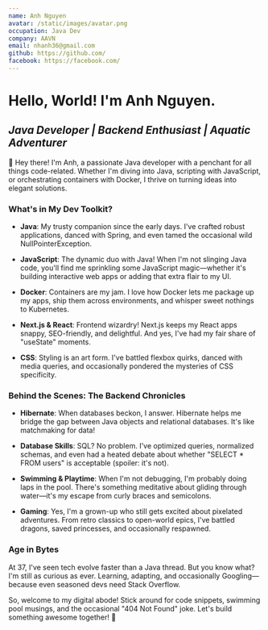 ```yaml
---
name: Anh Nguyen
avatar: /static/images/avatar.png
occupation: Java Dev
company: AAVN
email: nhanh36@gmail.com
github: https://github.com/
facebook: https://facebook.com/
---
```


# **Hello, World! I'm Anh Nguyen.**

## _Java Developer | Backend Enthusiast | Aquatic Adventurer_

👋 Hey there! I'm Anh, a passionate Java developer with a penchant for all things code-related. Whether I'm diving into Java, scripting with JavaScript, or orchestrating containers with Docker, I thrive on turning ideas into elegant solutions.

### **What's in My Dev Toolkit?**

- **Java**: My trusty companion since the early days. I've crafted robust applications, danced with Spring, and even tamed the occasional wild NullPointerException.

- **JavaScript**: The dynamic duo with Java! When I'm not slinging Java code, you'll find me sprinkling some JavaScript magic—whether it's building interactive web apps or adding that extra flair to my UI.

- **Docker**: Containers are my jam. I love how Docker lets me package up my apps, ship them across environments, and whisper sweet nothings to Kubernetes.

- **Next.js & React**: Frontend wizardry! Next.js keeps my React apps snappy, SEO-friendly, and delightful. And yes, I've had my fair share of "useState" moments.

- **CSS**: Styling is an art form. I've battled flexbox quirks, danced with media queries, and occasionally pondered the mysteries of CSS specificity.

### **Behind the Scenes: The Backend Chronicles**

- **Hibernate**: When databases beckon, I answer. Hibernate helps me bridge the gap between Java objects and relational databases. It's like matchmaking for data!

- **Database Skills**: SQL? No problem. I've optimized queries, normalized schemas, and even had a heated debate about whether "SELECT \* FROM users" is acceptable (spoiler: it's not).

- **Swimming & Playtime**: When I'm not debugging, I'm probably doing laps in the pool. There's something meditative about gliding through water—it's my escape from curly braces and semicolons.

- **Gaming**: Yes, I'm a grown-up who still gets excited about pixelated adventures. From retro classics to open-world epics, I've battled dragons, saved princesses, and occasionally respawned.

### **Age in Bytes**

At 37, I've seen tech evolve faster than a Java thread. But you know what? I'm still as curious as ever. Learning, adapting, and occasionally Googling—because even seasoned devs need Stack Overflow.

So, welcome to my digital abode! Stick around for code snippets, swimming pool musings, and the occasional "404 Not Found" joke. Let's build something awesome together! 🚀
